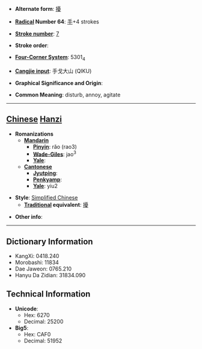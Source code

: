 * '''Alternate form''': [[擾]]

* '''[[Wiktionary:Chinese radical index| Radical]] Number 64''': [[Wiktionary:Chinese radical index 手|手]]+4 strokes

* '''[[Wiktionary:Chinese total strokes index|Stroke number]]''': [[Wiktionary:Chinese total strokes index 7|7]]

* '''Stroke order''': 

* '''[[Wiktionary:Chinese four corner index|Four-Corner System]]''': 5301<sub>4</sub>

* '''[[Wiktionary:Chinese Cangjie index|Cangjie input]]''': 手戈大山 (QIKU)

* '''Graphical Significance and Origin''': 

* '''Common Meaning''': disturb, annoy, agitate

----

== [[Chinese]] [[Hanzi]] ==

* '''Romanizations'''
** '''[[Mandarin]]'''
*** '''[[Pinyin]]''': rǎo (rao3)
*** '''[[Wade-Giles]]''': jao<sup>3</sup>
*** '''[[Yale]]''': 
** '''[[Cantonese]]'''
*** '''[[Jyutping]]''':
*** '''[[Penkyamp]]''': 
*** '''[[Yale]]''': yiu2

* '''Style''': [[Simplified Chinese]] 
** '''[[Traditional Chinese|Traditional]] equivalent''': [[擾]]

* '''Other info''': 

----

== Dictionary Information ==

* KangXi: 0418.240
* Morobashi: 11834
* Dae Jaweon: 0765.210
* Hanyu Da Zidian: 31834.090

== Technical Information ==

* '''Unicode''':
** Hex: 6270
** Decimal: 25200
* '''Big5''':
** Hex: CAF0
** Decimal: 51952